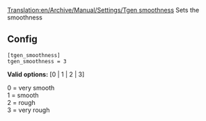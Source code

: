[[Translation:en/Archive/Manual/Settings/Tgen smoothness]]
Sets the smoothness 

== Config ==

<pre>
[tgen_smoothness]
tgen_smoothness = 3
</pre>

'''Valid options:''' [0 | 1 | 2 | 3]

0 = very smooth<br>
1 = smooth<br>
2 = rough<br>
3 = very rough